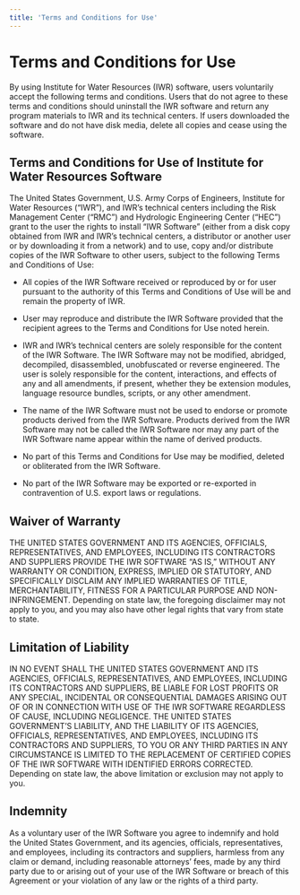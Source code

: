 ```yaml
---
title: 'Terms and Conditions for Use'
---
```



<NavContainer
  link="/toolboxes/internal-erosion-suite"
  linkTitle="Internal Erosion Suite"
  document="toolbox-technical-manuals/internal-erosion-suite/concentrated-leak-erosion-initiation"
/>

# Terms and Conditions for Use

By using Institute for Water Resources (IWR) software, users voluntarily accept the following terms and conditions. Users that do not agree to these
terms and conditions should uninstall the IWR software and return any program materials to IWR and its technical centers. If users downloaded the
software and do not have disk media, delete all copies and cease using the software.

## Terms and Conditions for Use of Institute for Water Resources Software

The United States Government, U.S. Army Corps of Engineers, Institute for Water Resources (“IWR”), and IWR’s technical centers including the Risk
Management Center (“RMC”) and Hydrologic Engineering Center (“HEC”) grant to the user the rights to install “IWR Software” (either from a disk copy
obtained from IWR and IWR’s technical centers, a distributor or another user or by downloading it from a network) and to use, copy and/or distribute
copies of the IWR Software to other users, subject to the following Terms and Conditions of Use:

- All copies of the IWR Software received or reproduced by or for user pursuant to the authority of this Terms and Conditions of Use will be and
  remain the property of IWR.

- User may reproduce and distribute the IWR Software provided that the recipient agrees to the Terms and Conditions for Use noted herein.

- IWR and IWR’s technical centers are solely responsible for the content of the IWR Software. The IWR Software may not be modified, abridged,
  decompiled, disassembled, unobfuscated or reverse engineered. The user is solely responsible for the content, interactions, and effects of any and all
  amendments, if present, whether they be extension modules, language resource bundles, scripts, or any other amendment.

- The name of the IWR Software must not be used to endorse or promote products derived from the IWR Software. Products derived from the IWR Software
  may not be called the IWR Software nor may any part of the IWR Software name appear within the name of derived products.

- No part of this Terms and Conditions for Use may be modified, deleted or obliterated from the IWR Software.

- No part of the IWR Software may be exported or re-exported in contravention of U.S. export laws or regulations.

## Waiver of Warranty

THE UNITED STATES GOVERNMENT AND ITS AGENCIES, OFFICIALS, REPRESENTATIVES, AND EMPLOYEES, INCLUDING ITS CONTRACTORS AND SUPPLIERS PROVIDE THE IWR
SOFTWARE “AS IS,” WITHOUT ANY WARRANTY OR CONDITION, EXPRESS, IMPLIED OR STATUTORY, AND SPECIFICALLY DISCLAIM ANY IMPLIED WARRANTIES OF TITLE,
MERCHANTABILITY, FITNESS FOR A PARTICULAR PURPOSE AND NON-INFRINGEMENT. Depending on state law, the foregoing disclaimer may not apply to you, and you
may also have other legal rights that vary from state to state.

## Limitation of Liability

IN NO EVENT SHALL THE UNITED STATES GOVERNMENT AND ITS AGENCIES, OFFICIALS, REPRESENTATIVES, AND EMPLOYEES, INCLUDING ITS CONTRACTORS AND SUPPLIERS,
BE LIABLE FOR LOST PROFITS OR ANY SPECIAL, INCIDENTAL OR CONSEQUENTIAL DAMAGES ARISING OUT OF OR IN CONNECTION WITH USE OF THE IWR SOFTWARE REGARDLESS
OF CAUSE, INCLUDING NEGLIGENCE. THE UNITED STATES GOVERNMENT’S LIABILITY, AND THE LIABILITY OF ITS AGENCIES, OFFICIALS, REPRESENTATIVES, AND
EMPLOYEES, INCLUDING ITS CONTRACTORS AND SUPPLIERS, TO YOU OR ANY THIRD PARTIES IN ANY CIRCUMSTANCE IS LIMITED TO THE REPLACEMENT OF CERTIFIED COPIES
OF THE IWR SOFTWARE WITH IDENTIFIED ERRORS CORRECTED. Depending on state law, the above limitation or exclusion may not apply to you.

## Indemnity

As a voluntary user of the IWR Software you agree to indemnify and hold the United States Government, and its agencies, officials, representatives,
and employees, including its contractors and suppliers, harmless from any claim or demand, including reasonable attorneys’ fees, made by any third
party due to or arising out of your use of the IWR Software or breach of this Agreement or your violation of any law or the rights of a third party.

<CitationFootnote />
